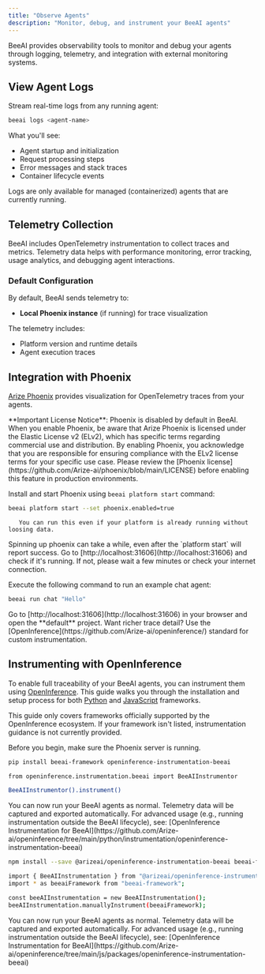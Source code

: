 ```yaml
---
title: "Observe Agents"
description: "Monitor, debug, and instrument your BeeAI agents"
---
```


BeeAI provides observability tools to monitor and debug your agents through logging, telemetry, and integration with external monitoring systems.

## View Agent Logs

Stream real-time logs from any running agent:

```bash
beeai logs <agent-name>
```

What you'll see:

- Agent startup and initialization
- Request processing steps
- Error messages and stack traces
- Container lifecycle events

<Note>
  Logs are only available for managed (containerized) agents that are currently
  running.
</Note>

## Telemetry Collection

BeeAI includes OpenTelemetry instrumentation to collect traces and metrics. Telemetry data helps with performance monitoring, error tracking, usage analytics, and debugging agent interactions.

### Default Configuration

By default, BeeAI sends telemetry to:

- **Local Phoenix instance** (if running) for trace visualization

The telemetry includes:

- Platform version and runtime details
- Agent execution traces

## Integration with Phoenix

[Arize Phoenix](https://phoenix.arize.com/) provides visualization for OpenTelemetry traces from your agents.

<Warning>
  **Important License Notice**: Phoenix is disabled by default in BeeAI. When
  you enable Phoenix, be aware that Arize Phoenix is licensed under the Elastic
  License v2 (ELv2), which has specific terms regarding commercial use and
  distribution. By enabling Phoenix, you acknowledge that you are responsible
  for ensuring compliance with the ELv2 license terms for your specific use
  case. Please review the [Phoenix
  license](https://github.com/Arize-ai/phoenix/blob/main/LICENSE) before
  enabling this feature in production environments.
</Warning>

<Steps>
   <Step title="Install Arize Phoenix">

Install and start Phoenix using `beeai platform start` command:

```sh
beeai platform start --set phoenix.enabled=true
```

       You can run this even if your platform is already running without loosing data.

   </Step>
    <Step title="Check if Phoenix is running">
        Spinning up phoenix can take a while, even after the `platform start` will report success.
        Go to [http://localhost:31606](http://localhost:31606) and check if it's running. If not, please wait a few
        minutes or check your internet connection.
    </Step>
   <Step title="Run Agent with Phoenix Configuration">

Execute the following command to run an example chat agent:

```sh
beeai run chat "Hello"
```

   </Step>
   <Step title="View Traces in Phoenix">
      Go to [http://localhost:31606](http://localhost:31606) in your browser and open the **default** project.
   </Step>
</Steps>

<Tip>
  Want richer trace detail? Use the
  [OpenInference](https://github.com/Arize-ai/openinference/) standard for
  custom instrumentation.
</Tip>

## Instrumenting with OpenInference

To enable full traceability of your BeeAI agents, you can instrument them using [OpenInference](https://github.com/Arize-ai/openinference). This guide walks you through the installation and setup process for both [Python](https://github.com/Arize-ai/openinference/tree/main?tab=readme-ov-file#libraries) and [JavaScript](https://github.com/Arize-ai/openinference/tree/main?tab=readme-ov-file#libraries-1) frameworks.

<Warning>
  This guide only covers frameworks officially supported by the OpenInference
  ecosystem. If your framework isn't listed, instrumentation guidance is not
  currently provided.
</Warning>

Before you begin, make sure the Phoenix server is running.

<Tabs>

<Tab title="Python Intrumentation">

<Steps>
   <Step title="Install required packages">

```sh
pip install beeai-framework openinference-instrumentation-beeai
```

   </Step>
   <Step title="Instrument the BeeAI Framework">

```sh
from openinference.instrumentation.beeai import BeeAIInstrumentor

BeeAIInstrumentor().instrument()
```

   </Step>
   <Step title="Use BeeAI as Usual">
      You can now run your BeeAI agents as normal. Telemetry data will be captured and exported automatically.
   </Step>
</Steps>

<Tip>
  For advanced usage (e.g., running instrumentation outside the BeeAI
  lifecycle), see: [OpenInference Instrumentation for
  BeeAI](https://github.com/Arize-ai/openinference/tree/main/python/instrumentation/openinference-instrumentation-beeai)
</Tip>

</Tab>
<Tab title="JavaScript Instrumentation">

<Steps>
   <Step title="Install required packages">

```sh
npm install --save @arizeai/openinference-instrumentation-beeai beeai-framework
```

   </Step>
   <Step title="Instrument the BeeAI Framework">

```sh
import { BeeAIInstrumentation } from "@arizeai/openinference-instrumentation-beeai";
import * as beeaiFramework from "beeai-framework";

const beeAIInstrumentation = new BeeAIInstrumentation();
beeAIInstrumentation.manuallyInstrument(beeaiFramework);
```

   </Step>
   <Step title="Use BeeAI as Usual">
      You can now run your BeeAI agents as normal. Telemetry data will be captured and exported automatically.
   </Step>
</Steps>

<Tip>
  For advanced usage (e.g., running instrumentation outside the BeeAI
  lifecycle), see: [OpenInference Instrumentation for
  BeeAI](https://github.com/Arize-ai/openinference/tree/main/js/packages/openinference-instrumentation-beeai)
</Tip>

</Tab> </Tabs>
